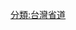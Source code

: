 {{Navbox
| style = width:82%;
| titlestyle = background:#bf7f40;color:#FFFFFF;
| name  = 中橫公路
| title = [[中橫公路]]沿線景點
| image = [[File:谷關風景特定區.jpg|80px]]<br/><br/>[[File:Taroko Archway,taken by Tomas Fano.jpg|80px]]
| group1= <div class="center">西段（[[臺中市|臺中市境]]）</div><div class="center">往[[臺中市 (省轄市)|臺中]]</div>
| group1style = background:#8cc4ff
| list1 = [[東勢區|東勢]] － [[南勢里 (臺中市和平區)|南勢]]（和平） － [[天冷部落|天冷]]  － [[白冷部落|白冷]] － [[中冷部落|中冷]] － [[裡冷部落|裡冷]] － [[松鶴部落|松鶴]] － [[八仙山_(台中市)|八仙山]] － [[谷關]] － [[天輪壩]] － [[馬陵溫泉]] － [[青山 (台灣地名)|青山]]（ [[久良屏峽]]） － [[登仙峽]] － [[德基水庫]] － [[佳陽新村]] － [[梨山]]（撒拉茅） － [[合歡山隧道]]（跨界）
| group2= <div class="center">東段（[[花蓮縣|花蓮縣境]]）</div><div class="center">往[[蘇澳鎮 (台灣)|蘇澳]]、[[花蓮市|花蓮]]</div>
| group2style = background:#8cc4ff
| list2 = [[合歡山隧道]]（跨界） － [[大禹嶺]] － [[關原 (台灣)|關原]] － [[碧綠神木]] － [[慈恩 (台灣)|慈恩]] － [[新白楊]] － [[華祿橋]] － [[洛韶]] － [[薛家場]] － [[豁然亭]] － [[西寶]] － [[谷園]] － [[文山溫泉]] － [[天祥 (台灣)|天祥]]（塔比多）－ [[綠水]] － [[慈母橋]]（合流） － [[九曲洞]] － [[錐麓斷崖]] － [[靳珩橋]] － [[燕子口]] － [[布洛灣]] － [[溪畔壩]] － [[不動明王廟]]（寧安橋） － [[長春祠]] － [[太魯閣牌樓]]（太魯閣口） － [[富世村|富世]] － [[太魯閣大橋]]
|below     =<p align=left>註：以上僅陳列中橫公路主線之旅遊景點，不包括其支線。</p>
}}
<noinclude>[[分類:台灣省道]]</noinclude>